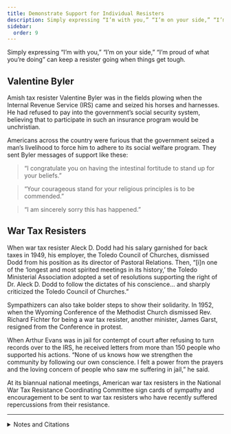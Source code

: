 ```yaml
---
title: Demonstrate Support for Individual Resisters
description: Simply expressing “I’m with you,” “I’m on your side,” “I’m proud of what you’re doing” can keep a resister going when things get tough.
sidebar:
  order: 9
---
```


Simply expressing “I’m with you,” “I’m on your side,” “I’m proud of what you’re doing” can keep a resister going when things get tough.

## <Badge text="Example" size="medium" /> Valentine Byler

Amish tax resister Valentine Byler was in the fields plowing when the Internal Revenue Service (IRS) came and seized his horses and harnesses.
He had refused to pay into the government’s social security system, believing that to participate in such an insurance program would be unchristian.

Americans across the country were furious that the government seized a man’s livelihood to force him to adhere to its social welfare program.
They sent Byler messages of support like these:

> “I congratulate you on having the intestinal fortitude to stand up for your beliefs.”

> “Your courageous stand for your religious principles is to be commended.”

> “I am sincerely sorry this has happened.”

## <Badge text="Example" size="medium" /> War Tax Resisters

When war tax resister Aleck D. Dodd had his salary garnished for back taxes in 1949, his employer, the Toledo Council of Churches, dismissed Dodd from his position as its director of Pastoral Relations.
Then, “[i]n one of the ‘longest and most spirited meetings in its history,’ the Toledo Ministerial Association adopted a set of resolutions supporting the right of Dr. Aleck D. Dodd to follow the dictates of his conscience… and sharply criticized the Toledo Council of Churches.”

Sympathizers can also take bolder steps to show their solidarity.
In 1952, when the Wyoming Conference of the Methodist Church dismissed Rev. Richard Fichter for being a war tax resister, another minister, James Garst, resigned from the Conference in protest.

When Arthur Evans was in jail for contempt of court after refusing to turn records over to the IRS, he received letters from more than 150 people who supported his actions.
“None of us knows how we strengthen the community by following our own conscience.
I felt a power from the prayers and the loving concern of people who saw me suffering in jail,” he said.

At its biannual national meetings, American war tax resisters in the National War Tax Resistance Coordinating Committee sign cards of sympathy and encouragement to be sent to war tax resisters who have recently suffered repercussions from their resistance.

<Aside type="wikipedia" title="Wikipedia">
  <WikipediaBadge title="Arthur Evans (physician)" />
  <WikipediaBadge title="National War Tax Resistance Coordinating Committee" />
</Aside>

---

<details>
<summary>Notes and Citations</summary>

* Igou, Brad [“Valentine Byler vs. the IRS: ‘Pay Unto Caesar—The Amish & Social Security’ ”](https://web.archive.org/web/20001109103100/http://www.amishnews.com/amisharticles/amishss.htm) <i>Amish Country News</i> 1999, 2005
* [“Beyond Our Own”](https://archive.org/details/mennonite194964enzj/page/n617/mode/1up) <i>The Mennonite</i> 27 September 1949, p. 16 (quoting <i>Fellowship</i>)
* [“Preacher Resigns Methodist Post: Protests Dismissal of Fellow Clergyman”](https://news.google.com/newspapers?id=WBYrAAAAIBAJ&sjid=oZwFAAAAIBAJ&pg=2901,3090495) <i>Reading Eagle</i> 25 May 1952
* Goering, Jack [“Biblical issues raised by war tax workshop”](https://archive.org/details/mennonite197186shel/page/n221/mode/2up) <i>The Mennonite</i> 23 March 1971, pp. 190–91

</details>
